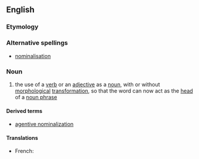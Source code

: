 ==English==
{{wikipedia}}

===Etymology===
{{suffix|nominal|ization|lang=en}}

===Alternative spellings===
*[[nominalisation]]

===Noun===
{{en-noun}}

# {{linguistics}} the use of a [[verb]] or an [[adjective]] as a [[noun]], with or without [[morphological]] [[transformation]], so that the word can now act as the [[head]] of a [[noun phrase]]

====Derived terms====
*[[agentive nominalization]]

====Translations====
{{trans-top|use of a verb or an adjective as a noun}}
* French: {{t+|fr|substantivation|f}}
{{trans-mid}}
{{trans-bottom}}